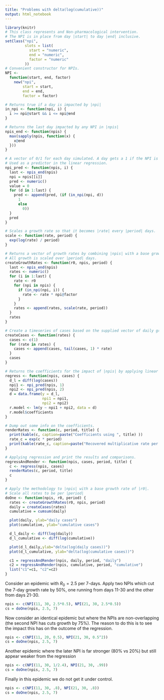 ```yaml
---
title: "Problems with delta(log(cumulative))"
output: html_notebook
---
```


```r
library(knitr)
# This class represents and Non-pharmacological intervention.
# The NPI is in place from day |start| to day |end| inclusive.
setClass("npi",
         slots = list(
           start = "numeric",
           end = "numeric",
           factor = "numeric"
         ))
# Convenient constructor for NPIs.
NPI <-
  function(start, end, factor)
    new("npi",
        start = start,
        end = end,
        factor = factor)

# Returns true if a day is impacted by |npi|
in_npi <- function(npi, i) {
  i >= npi@start && i <= npi@end
}

# Returns the last day impacted by any NPI in |npis|
npis_end <- function(npis) {
  max(sapply(npis, function(x) {
    x@end
  }))
}

# A vector of 0/1 for each day simulated. A day gets a 1 if the NPI is active on that day, 0 otherwise.
# Used as a predictor in the linear regression.
npi_pred <- function(npis, i) {
  last <- npis_end(npis)
  npi = npis[[i]]
  pred <- numeric()
  value = 0
  for (d in 1:last) {
    pred <- append(pred, (if (in_npi(npi, d))
      1
      else
        0))
  }
  pred
}

# Scales a growth rate so that it becomes |rate| every |period| days.
scale <- function(rate, period) {
  exp(log(rate) / period)
}

# Returns a vector of growth rates by combining |npis| with a base growth rate.
# All growth is scaled over |period| days.
createGrowthRates <- function(r0, npis, period) {
  last <- npis_end(npis)
  rates <- numeric()
  for (i in 1:last) {
    rate <- r0
    for (npi in npis) {
      if (in_npi(npi, i)) {
        rate <- rate * npi@factor
      }
    }
    rates <- append(rates, scale(rate, period))
  }
  rates
}

# Create a timeseries of cases based on the supplied vector of daily growth rates.
createCases <- function(rates) {
  cases <- c(1)
  for (rate in rates) {
    cases <- append(cases, tail(cases, 1) * rate)
  }
  cases
}

# Returns the coefficients for the impact of |npis| by applying linear regression to diff(log(|cases|)).
regress <- function(npis, cases) {
  d_l = diff(log(cases))
  npi1 <- npi_pred(npis, 1)
  npi2 <- npi_pred(npis, 2)
  d = data.frame(y = d_l,
                 npi1 = npi1,
                 npi2 = npi2)
  r.model <- lm(y ~ npi1 + npi2, data = d)
  r.model$coefficients
}

# Dump out some info on the coefficients.
renderRates <- function(c, period, title) {
  print(kable(c, caption=paste("Coefficients using ", title) ))
  rate_c = exp(c * period)
  print(kable(rate_c, caption=paste("Recovered multiplicative rate per ", period, " days using ", title)))
}

# Applying regression and print the results and comparisons.
regressAndRender <- function(npis, cases, period, title) {
  c <- regress(npis, cases)
  renderRates(c, period, title)
  c
}

# Apply the methodology to |npis| with a base growth rate of |r0|.
# Scale all rates to be per |period|
doOne <- function(npis, r0, period) {
  rates <- createGrowthRates(r0, npis, period)
  daily = createCases(rates)
  cumulative = cumsum(daily)

  plot(daily, ylab="daily cases")
  plot(cumulative, ylab="cumulative cases")

  d_l_daily <- diff(log(daily))
  d_l_cumulative <- diff(log(cumulative))

  plot(d_l_daily,ylab="delta(log(daily cases))")
  plot(d_l_cumulative, ylab="delta(log(cumulative cases))")

  c1 = regressAndRender(npis, daily, period, "daily")
  c2 = regressAndRender(npis, cumulative, period, "cumulative")
  list("c1"=c1, "c2"=c2)
}
```

Consider an epidemic with $R_0 = 2.5$ per 7-days.
Apply two NPIs
which cut the 7-day growth rate by 50%,
one running from days 11-30
and the other from days 21-30.

```r
npis <- c(NPI(11, 30, 2.5*0.5), NPI(21, 30, 2.5*0.5))
cs = doOne(npis, 2.5, 7)
```

Now consider an identical epidemic
but where the NPIs are non-overlapping
(the second NPI has cuts growth by 75%).
The reason to do this
is to see the impact this has on the outcome of the regression.


```r
npis <- c(NPI(11, 20, 0.5), NPI(21, 30, 0.5^2))
cs = doOne(npis, 2.5, 7)
```

Another epidemic where the later NPI is far stronger (80% vs 20%)
but still appear weaker from the regression

```r
npis <- c(NPI(11, 30, 1/2.4), NPI(21, 30, .99))
cs = doOne(npis, 2.5, 7)
```

Finally in this epidemic we do not get it under control.

```r
npis <- c(NPI(11, 30, .8), NPI(21, 30, .8))
cs = doOne(npis, 2.5, 7)
```
